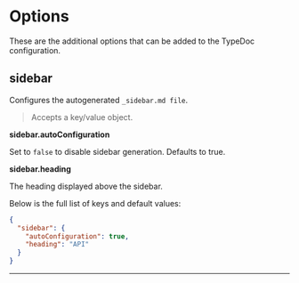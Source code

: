 
# Options

These are the additional options that can be added to the TypeDoc configuration.

## sidebar

<Callout>Configures the autogenerated `_sidebar.md file`.</Callout>

> Accepts a key/value object.

**sidebar.autoConfiguration**

Set to `false` to disable sidebar generation. Defaults to true.

**sidebar.heading**

The heading displayed above the sidebar.

Below is the full list of keys and default values:


```json filename="typedoc.json"
{
  "sidebar": {
    "autoConfiguration": true,
    "heading": "API"
  }
}

```

___